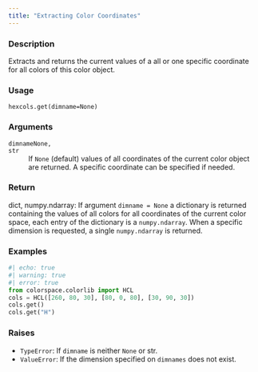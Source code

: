 ```yaml
---
title: "Extracting Color Coordinates"
---
```


### Description

Extracts and returns the current values of a all or one specific coordinate
for all colors of this color object.

### Usage

<pre><code class='language-python'>hexcols.get(dimname=None)</code></pre>

### Arguments

<dl class="pyp-list param-list">
  <dt style = "white-space: nowrap; font-family: monospace; vertical-align: top">
   <code id="colorspace.colorlib.hexcols.get:dimname">dimname</code><code class="argument-class">None, str</code>
  </dt>
 <dd>If `None` (default) values of all coordinates
of the current color object are returned. A specific coordinate
can be specified if needed.</dd>
</dl>

### Return

dict, numpy.ndarray: If argument `dimname = None` a dictionary is returned
containing the values of all colors for all coordinates of the current
color space, each entry of the dictionary is a `numpy.ndarray`.
When a specific dimension is requested, a single `numpy.ndarray` is
returned.

### Examples

```python
#| echo: true
#| warning: true
#| error: true
from colorspace.colorlib import HCL
cols = HCL([260, 80, 30], [80, 0, 80], [30, 90, 30])
cols.get()
cols.get("H")
```




### Raises

<ul class="python-raises">
<li><code class="text-warning">TypeError</code>: If `dimname` is neither `None` or str.
<li><code class="text-warning">ValueError</code>: If the dimension specified on `dimnames` does not
exist.
</ul>

